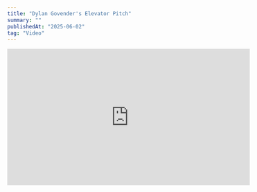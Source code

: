 ```yaml
---
title: "Dylan Govender's Elevator Pitch"
summary: ""
publishedAt: "2025-06-02"
tag: "Video"
---
```



<iframe
  width="560"
  height="315" 
  src="https://www.youtube.com/embed/CpFLd0arNAM/"
  title="Elevator Pitch"
  frameBorder="0"
  allow="accelerometer; autoplay; clipboard-write; encrypted-media; gyroscope; picture-in-picture; web-share"
  allowFullScreen
/>

<br />

Hi, my name is Dylan Govender. I’m currently pursuing my Master’s degree in Computer Science at the University of KwaZulu-Natal, where my research focuses on the intersection of Quantum Computing and Artificial Intelligence. I also hold a Bachelor’s and Honours degree in Computer Science, which has allowed me to gain hands-on experience applying advanced technologies to solve real-world problems, including building AI solutions for healthcare.

My top skills are analytical thinking, data analysis, and complex problem-solving. What sets me apart is my ability to bridge technical expertise with strategic, real-world problem-solving, especially in high-impact, data-driven environments.

I bring value by designing intelligent, scalable systems that enhance decision-making and operational efficiency. My work helps organisations move faster, act smarter, and make data-driven decisions with confidence. If you're looking for someone who can bring curiosity, technical expertise, and a strong sense of purpose to your team or project, I’d welcome the opportunity to connect and collaborate.

I’m ready to bring innovation, insight, and execution to your next big challenge.
